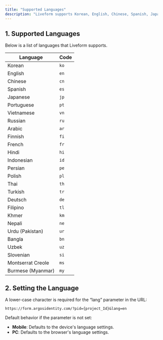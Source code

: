 ```yaml
---
title: "Supported Languages"
description: "Liveform supports Korean, English, Chinese, Spanish, Japanese, Portuguese, Vietnamese, Russian, and more."
---
```


## 1. Supported Languages

Below is a list of languages that Liveform supports.

| Language          | Code |
| ----------------- | ---- |
| Korean            | `ko` |
| English           | `en` |
| Chinese           | `cn` |
| Spanish           | `es` |
| Japanese          | `jp` |
| Portuguese        | `pt` |
| Vietnamese        | `vn` |
| Russian           | `ru` |
| Arabic            | `ar` |
| Finnish           | `fi` |
| French            | `fr` |
| Hindi             | `hi` |
| Indonesian        | `id` |
| Persian           | `pe` |
| Polish            | `pl` |
| Thai              | `th` |
| Turkish           | `tr` |
| Deutsch           | `de` |
| Filipino          | `tl` |
| Khmer             | `km` |
| Nepali            | `ne` |
| Urdu (Pakistan)   | `ur` |
| Bangla            | `bn` |
| Uzbek             | `uz` |
| Slovenian         | `si` |
| Montserrat Creole | `ms` |
| Burmese (Myanmar) | `my` |

## 2. Setting the Language

A lower-case character is required for the “lang” parameter in the URL:

`https://form.argosidentity.com/?pid={project_Id}&lang=en`

<Note>
  Default behavior if the parameter is not set:

  - **Mobile**: Defaults to the device's language settings.
  - **PC**: Defaults to the browser's language settings.
</Note>